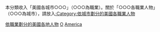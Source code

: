 本分類收入「美國各城市○○○」（○○○為職業）。關於「○○○各職業人物」（○○○為城市），請放入[[:Category:依城市劃分的美國各職業人物|:Category:依城市劃分的美國各職業人物]]

[[Category:依職業劃分的美國各地人物|]]
[[Category:美國各城市出身人物|O]]
[[Category:各國各城市各職業人物|America]]